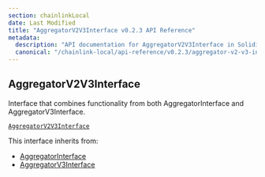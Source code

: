 ```yaml
---
section: chainlinkLocal
date: Last Modified
title: "AggregatorV2V3Interface v0.2.3 API Reference"
metadata:
  description: "API documentation for AggregatorV2V3Interface in Solidity, version v0.2.3."
  canonical: "/chainlink-local/api-reference/v0.2.3/aggregator-v2-v3-interface"
---
```



<Common callout="importPackage023" />

## AggregatorV2V3Interface

Interface that combines functionality from both AggregatorInterface and AggregatorV3Interface.

[`AggregatorV2V3Interface`](https://github.com/smartcontractkit/chainlink-local/blob/7d8b2f888e1f10c8841ccd9e0f4af0f5baf11dab/src/data-feeds/interfaces/AggregatorV2V3Interface.sol)

<Aside>
This interface inherits from:

- [AggregatorInterface](/chainlink-local/api-reference/v0.2.3/aggregator-interface)
- [AggregatorV3Interface](/chainlink-local/api-reference/v0.2.3/aggregator-v3-interface)

</Aside>
